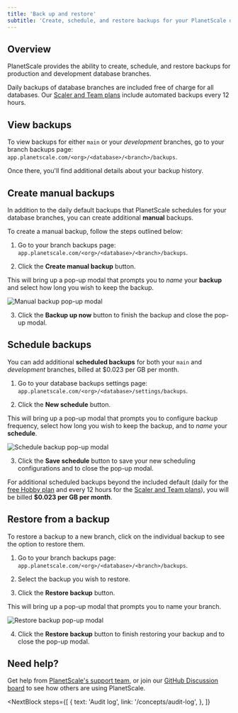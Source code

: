 ```yaml
---
title: 'Back up and restore'
subtitle: 'Create, schedule, and restore backups for your PlanetScale databases.'
---
```


## Overview

PlanetScale provides the ability to create, schedule, and restore backups for production and development database branches.

<InfoBlock type="note">
  Daily backups of database branches are included free of charge for all databases. Our <a href="https://docs.planetscale.com/concepts/billing#planetscale-plans">Scaler and Team plans</a> include automated backups every 12 hours.
</InfoBlock>

## View backups

To view backups for either `main` or your _development_ branches, go to your branch backups page: `app.planetscale.com/<org>/<database>/<branch>/backups`.

Once there, you'll find additional details about your backup history.

## Create manual backups

In addition to the daily default backups that PlanetScale schedules for your database branches, you can create additional **manual** backups.

To create a manual backup, follow the steps outlined below:

1. Go to your branch backups page: `app.planetscale.com/<org>/<database>/<branch>/backups`.

2. Click the **Create manual backup** button.

This will bring up a pop-up modal that prompts you to _name_ your **backup** and select how long you wish to keep the backup.

![Manual backup pop-up modal](/img/docs/settings-backup-modal.png)

3. Click the **Backup up now** button to finish the backup and close the pop-up modal.

## Schedule backups

You can add additional **scheduled backups** for both your `main` and _development_ branches, billed at $0.023 per GB per month.

1. Go to your database backups settings page: `app.planetscale.com/<org>/<database>/settings/backups`.

2. Click the **New schedule** button.

This will bring up a pop-up modal that prompts you to configure backup frequency, select how long you wish to keep the backup, and to _name_ your **schedule**.

![Schedule backup pop-up modal](/img/docs/backup-schedule-modal.png)

3. Click the **Save schedule** button to save your new scheduling configurations and to close the pop-up modal.

<InfoBlock type="note">
  For additional scheduled backups beyond the included default (daily for the <a href="https://docs.planetscale.com/concepts/billing#planetscale-plans">free Hobby plan</a> and every 12 hours for the <a href="https://docs.planetscale.com/concepts/billing#planetscale-plans">Scaler and Team plans</a>), you will be billed <b>$0.023 per GB per month</b>.
</InfoBlock> 

## Restore from a backup

To restore a backup to a new branch, click on the individual backup to see the option to restore them.

1. Go to your branch backups page: `app.planetscale.com/<org>/<database>/<branch>/backups`.

2. Select the backup you wish to restore.

3. Click the **Restore backup** button.

This will bring up a pop-up modal that prompts you to name your branch.

![Restore backup pop-up modal](/img/docs/restore-backup-modal.png)

4. Click the **Restore backup** button to finish restoring your backup and to close the pop-up modal.

## Need help?

Get help from [PlanetScale's support team](https://www.planetscale.com/support), or join our [GitHub Discussion board](https://github.com/planetscale/discussion/discussions) to see how others are using PlanetScale.

<NextBlock
  steps={[
    {
      text: 'Audit log',
      link: '/concepts/audit-log',
    },
  ]}
></NextBlock>
